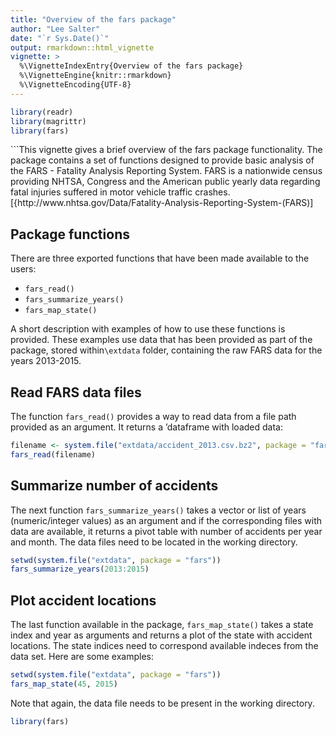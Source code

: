 ```yaml
---
title: "Overview of the fars package"
author: "Lee Salter"
date: "`r Sys.Date()`"
output: rmarkdown::html_vignette
vignette: >
  %\VignetteIndexEntry{Overview of the fars package}
  %\VignetteEngine{knitr::rmarkdown}
  %\VignetteEncoding{UTF-8}
---
```


```r
library(readr)
library(magrittr)
library(fars)
```

```This vignette gives a brief overview of the fars package functionality. 
The package contains a set of functions designed to provide basic analysis of the FARS - Fatality Analysis Reporting System. 
FARS is a nationwide census providing NHTSA, Congress and the American public yearly data regarding fatal injuries suffered in motor vehicle traffic crashes. [{http://www.nhtsa.gov/Data/Fatality-Analysis-Reporting-System-(FARS)]

## Package functions

There are three exported functions that have been made available to the  users:

- `fars_read()`
- `fars_summarize_years()`
- `fars_map_state()`

A short description with examples of how to use these functions is provided. 
These examples use data that has been provided as part of the package, stored within`\extdata` folder, containing the raw FARS data for the years 2013-2015.

## Read FARS data files

The function `fars_read()` provides a way  to read data from a file path provided as an argument. It returns a 'dataframe with loaded data:

```r
filename <- system.file("extdata/accident_2013.csv.bz2", package = "fars")
fars_read(filename)
```

## Summarize number of accidents

The next function `fars_summarize_years()` takes a vector or list of years (numeric/integer values) as an argument and if the corresponding files with data are available, it returns a pivot table with number of accidents per year and month. The data files need to be located in the working directory.
```r
setwd(system.file("extdata", package = "fars"))
fars_summarize_years(2013:2015)
```

## Plot accident locations

The last function available in the package, `fars_map_state()` takes a state index and year as arguments and returns a plot of the state with accident locations. The state indices need to correspond available indeces from the data set. Here are some examples:

```r
setwd(system.file("extdata", package = "fars"))
fars_map_state(45, 2015)
```

Note that again, the data file needs to be present in the working directory. 

```r
library(fars)
```
